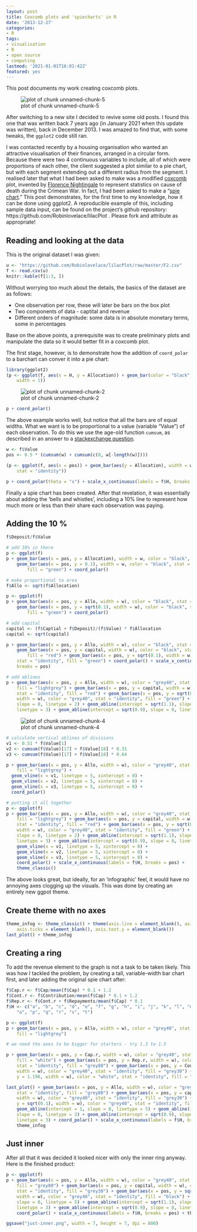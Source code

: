 ```yaml
---
layout: post
title: Coxcomb plots and 'spiecharts' in R
date: '2013-12-27'
categories:
- R
tags:
- visualisation
- R
- open source
- computing
lastmod: '2021-01-01T16:01:42Z'
featured: yes
---
```


This post documents my work creating coxcomb plots.


![plot of chunk unnamed-chunk-5](https://user-images.githubusercontent.com/1825120/104119532-cf332e80-5327-11eb-9ddd-a24a53440a30.png) 

<!--more-->

After switching to a new site I decided to revive some old posts.
I found this one that was written back 7 years ago (in January 2021 when this update was written), back in December 2013.
I was amazed to find that, with some tweaks, the `ggplot2` code still ran.

I was contacted recently by a housing organisation who wanted 
an attractive visualisation of their finances, arranged in a circular 
form. Because there were two 4 continuous variables to include, all
of which were proportions of each other, the client suggested a plot
similar to a pie chart, but with each segment extending out a different
radius from the segment. I realised later that what I had been asked to 
make was a modified [coxcomb](http://en.wikipedia.org/wiki/Coxcomb_diagram#Polar_area_diagram) 
plot, invented by 
[Florence Nightingale](http://en.wikipedia.org/wiki/Florence_Nightingale) 
to represent statistics on cause of death during the Crimean War.
In fact, I had been asked to make a "[spie chart](http://www.cs.huji.ac.il/~feit/papers/Spie03TR.pdf)."
This post demonstrates, for the first time to my knowledge, how it can be done 
using ggplot2. A reproducible example of this, including sample data input, can be 
found on the project's github repository: https://github.com/Robinlovelace/lilacPlot . Please fork and attribute as appropriate!


## Reading and looking at the data

This is the original dataset I was given:


```r
u <- "https://github.com/Robinlovelace/lilacPlot/raw/master/F2.csv"
f <- read.csv(u)
knitr::kable(f[1:3, ])
```

Without worrying too much about the details, the basics of the dataset are
as follows: 

 - One observation per row, these will later be bars on the box plot
 - Two components of data - captital and revenue
 - Different orders of magnitude: some data is in absolute monetary terms, some in percentages
 
Base on the above points, a prerequisite was to create preliminary plots and manipulate the 
data so it would better fit in a coxcomb plot.

The first stage, however, is to demonstrate how the addition of 
`coord_polar` to a barchart can conver it into a pie chart:


```r
library(ggplot2)
(p <- ggplot(f, aes(x = H, y = Allocation)) + geom_bar(color = "black", stat = "identity", 
    width = 1))
```

![plot of chunk unnamed-chunk-2]() 

```r
p + coord_polar()
```

<!-- ![plot of chunk unnamed-chunk-2](https://raw.github.com/Robinlovelace/robinlovelace.github.io/master/figure/unnamed-chunk-22.png)  -->


The above example works well, but notice that all the bars are of equal widths. 
What we want is to be proportional to a value (variable "Value") of each observation.
To do this we use the age-old function `cumsum`, as described in an
answer to a [stackexchange question](http://stackoverflow.com/questions/20688376/how-to-make-variable-bar-widths-in-ggplot2-not-overlap-or-gap).


```r
w <- f$Value
pos <- 0.5 * (cumsum(w) + cumsum(c(0, w[-length(w)])))

(p <- ggplot(f, aes(x = pos)) + geom_bar(aes(y = Allocation), width = w, color = "black", 
    stat = "identity"))
```

<!-- ![plot of chunk unnamed-chunk-3](https://raw.github.com/Robinlovelace/robinlovelace.github.io/master/figure/unnamed-chunk-31.png)  -->

```r
p + coord_polar(theta = "x") + scale_x_continuous(labels = f$H, breaks = pos)
```

<!-- ![plot of chunk unnamed-chunk-3](https://raw.github.com/Robinlovelace/robinlovelace.github.io/master/figure/unnamed-chunk-32.png)  -->


Finally a spie chart has been created. After that revelation, it was essentially about adding the 'bells and 
whistles', including a 10% line to represent how much more or less than their share each observation was
paying.

## Adding the 10 %


```r
f$Deposit/f$Value
```


```r

# add 10% in there
p <- ggplot(f)
p + geom_bar(aes(x = pos, y = Allocation), width = w, color = "black", stat = "identity") + 
    geom_bar(aes(x = pos, y = 0.1), width = w, color = "black", stat = "identity", 
        fill = "green") + coord_polar()
```

<!-- ![plot of chunk unnamed-chunk-4](https://raw.github.com/Robinlovelace/robinlovelace.github.io/master/figure/unnamed-chunk-41.png)  -->

```r

# make proportional to area
f$Allo <- sqrt(f$Allocation)

p <- ggplot(f)
p + geom_bar(aes(x = pos, y = Allo, width = w), color = "black", stat = "identity") + 
    geom_bar(aes(x = pos, y = sqrt(0.1), width = w), color = "black", stat = "identity", 
        fill = "green") + coord_polar()
```

<!-- ![plot of chunk unnamed-chunk-4](https://raw.github.com/Robinlovelace/robinlovelace.github.io/master/figure/unnamed-chunk-42.png)  -->

```r

# add capital
capital <- (f$Captial + f$Deposit)/(f$Value) * f$Allocation
capital <- sqrt(capital)

p + geom_bar(aes(x = pos, y = Allo, width = w), color = "black", stat = "identity") + 
    geom_bar(aes(x = pos, y = capital, width = w), color = "black", stat = "identity", 
        fill = "red") + geom_bar(aes(x = pos, y = sqrt(0.1), width = w), color = "black", 
    stat = "identity", fill = "green") + coord_polar() + scale_x_continuous(labels = f$H, 
    breaks = pos)
```

<!-- ![plot of chunk unnamed-chunk-4](https://raw.github.com/Robinlovelace/robinlovelace.github.io/master/figure/unnamed-chunk-43.png)  -->

```r

# add ablines
p + geom_bar(aes(x = pos, y = Allo, width = w), color = "grey40", stat = "identity", 
    fill = "lightgrey") + geom_bar(aes(x = pos, y = capital, width = w), color = "grey40", 
    stat = "identity", fill = "red") + geom_bar(aes(x = pos, y = sqrt(0.1), 
    width = w), color = "grey40", stat = "identity", fill = "green") + geom_abline(intercept = 1, 
    slope = 0, linetype = 2) + geom_abline(intercept = sqrt(1.1), slope = 0, 
    linetype = 3) + geom_abline(intercept = sqrt(0.9), slope = 0, linetype = 3)
```

![plot of chunk unnamed-chunk-4](https://raw.github.com/Robinlovelace/robinlovelace.github.io/master/figure/unnamed-chunk-44.png) 

```r

# calculate vertical ablines of divisions
v1 <- 0.51 * f$Value[1]
v2 <- cumsum(f$Value)[17] + f$Value[18] * 0.31
v3 <- cumsum(f$Value)[17] + f$Value[18] * 0.64

p + geom_bar(aes(x = pos, y = Allo, width = w), color = "grey40", stat = "identity", 
    fill = "lightgrey") +
  geom_vline(x = v1, linetype = 5, xintercept = 0) +
  geom_vline(x = v2, linetype = 5, xintercept = 0) +
  geom_vline(x = v3, linetype = 5, xintercept = 0) +
  coord_polar()

```


```r

# putting it all together
p <- ggplot(f)
p + geom_bar(aes(x = pos, y = Allo, width = w), color = "grey40", stat = "identity", 
    fill = "lightgrey") + geom_bar(aes(x = pos, y = capital, width = w), color = "grey40", 
    stat = "identity", fill = "red") + geom_bar(aes(x = pos, y = sqrt(0.1), 
    width = w), color = "grey40", stat = "identity", fill = "green") + geom_abline(intercept = 1, 
    slope = 0, linetype = 2) + geom_abline(intercept = sqrt(1.1), slope = 0, 
    linetype = 3) + geom_abline(intercept = sqrt(0.9), slope = 0, linetype = 3) + 
    geom_vline(x = v1, linetype = 5, xintercept = 0) +
    geom_vline(x = v2, linetype = 5, xintercept = 0) +
    geom_vline(x = v3, linetype = 5, xintercept = 0) +
    coord_polar() + scale_x_continuous(labels = f$H, breaks = pos) + 
    theme_classic()
```

The above looks great, but ideally, for an 'infographic' feel, it would 
have no annoying axes clogging up the visuals. This was done by creating an 
entirely new ggpot theme.

## Create theme with no axes


```r
theme_infog <- theme_classic() + theme(axis.line = element_blank(), axis.title = element_blank(), 
    axis.ticks = element_blank(), axis.text.y = element_blank())
last_plot() + theme_infog
```

## Creating a ring

To add the revenue element to the graph is not a task to be taken likely. 
This was how I tackled the problem, by creating a tall, variable-width 
bar chart first, and later adding the original spie chart after:


```r
f$Cap.r <- f$Cap/mean(f$Cap) * 0.1 + 1.2
f$Cont.r <- f$Contribution/mean(f$Cap) * 0.1 + 1.2
f$Rep.r <- f$Cont.r + f$Repayments/mean(f$Cap) * 0.1
f$H <- c("a", "b", "c", "d", "e", "f", "g", "h", "i", "j", "k", "l", "m", "n", 
    "o", "p", "q", "r", "s", "t")

p <- ggplot(f)
p + geom_bar(aes(x = pos, y = Allo, width = w), color = "grey40", stat = "identity", 
    fill = "lightgrey")
```

<!-- ![plot of chunk unnamed-chunk-6](https://raw.github.com/Robinlovelace/robinlovelace.github.io/master/figure/unnamed-chunk-61.png)  -->

```r
# we need the axes to be bigger for starters - try 1.3 to 1.5

p + geom_bar(aes(x = pos, y = Cap.r, width = w), color = "grey40", stat = "identity", 
    fill = "white") + geom_bar(aes(x = pos, y = Rep.r, width = w), color = "grey40", 
    stat = "identity", fill = "grey80") + geom_bar(aes(x = pos, y = Cont.r, 
    width = w), color = "grey40", stat = "identity", fill = "grey30") + geom_bar(aes(x = pos, 
    y = 1.196, width = w), color = "white", stat = "identity", fill = "white")
```


```r

last_plot() + geom_bar(aes(x = pos, y = Allo, width = w), color = "grey40", 
    stat = "identity", fill = "grey80") + geom_bar(aes(x = pos, y = capital, 
    width = w), color = "grey40", stat = "identity", fill = "grey30") + geom_bar(aes(x = pos, 
    y = sqrt(0.1), width = w), color = "grey40", stat = "identity", fill = "black") + 
    geom_abline(intercept = 1, slope = 0, linetype = 5) + geom_abline(intercept = sqrt(1.1), 
    slope = 0, linetype = 3) + geom_abline(intercept = sqrt(0.9), slope = 0, 
    linetype = 3) + coord_polar() + scale_x_continuous(labels = f$H, breaks = pos) + 
    theme_infog
```

<!-- ![plot of chunk unnamed-chunk-6](https://raw.github.com/Robinlovelace/robinlovelace.github.io/master/figure/unnamed-chunk-63.png)  -->


## Just inner

After all that it was decided it looked nicer with only the inner ring anyway.
Here is the finished product:


```r
p <- ggplot(f)
p + geom_bar(aes(x = pos, y = Allo, width = w), color = "grey40", stat = "identity", 
    fill = "grey80") + geom_bar(aes(x = pos, y = capital, width = w), color = "grey40", 
    stat = "identity", fill = "grey30") + geom_bar(aes(x = pos, y = sqrt(0.1), 
    width = w), color = "grey40", stat = "identity", fill = "black") + geom_abline(intercept = 1, 
    slope = 0, linetype = 5) + geom_abline(intercept = sqrt(1.1), slope = 0, 
    linetype = 3) + geom_abline(intercept = sqrt(0.9), slope = 0, linetype = 3) + 
    coord_polar() + scale_x_continuous(labels = f$H, breaks = pos) + theme_infog
```

<!-- ![plot of chunk unnamed-chunk-7](https://raw.github.com/Robinlovelace/robinlovelace.github.io/master/figure/unnamed-chunk-7.png)  -->

```r
ggsave("just-inner.png", width = 7, height = 7, dpi = 800)
```


